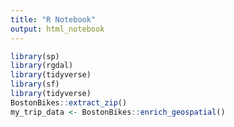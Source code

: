 ```yaml
---
title: "R Notebook"
output: html_notebook
---
```



```r
library(sp)
library(rgdal)
library(tidyverse)
library(sf)
library(tidyverse)
BostonBikes::extract_zip()
my_trip_data <- BostonBikes::enrich_geospatial()
```
